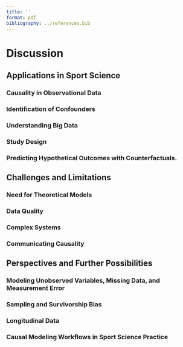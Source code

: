 ```yaml
---
title: ''
format: pdf
bibliography: ../references.bib
---
```


# Discussion

<!-- This thesis ... State main finding and introduce structure of discussion -->

## Applications in Sport Science

### Causality in Observational Data

<!-- RCT often impossible. Especially in elite sports (hard to do experiments) or when it comes to explaining sport performance (no direct manipulation of predictors possible). -->

### Identification of Confounders

<!-- Even in RCT. Which variables to include/exclude in the statistical analyses. Potential problems with current approaches (all, random, all significant, none).  -->

### Understanding Big Data

<!-- Large amount data. Currently analyzed with ML and traditional LR. May be good for prediction, but often does not help understanding. Even for prediction tasks understanding is vital. Understand why a model is failing in some cases, how a system works in new environments, and how to actually interfere. -->

<!-- Maybe (Hypothetical) example of predicting marathon performance with training data -->

### Study Design

<!-- which (confounding) variables to measure, can the causal question aimed for be answered with the design. -->

### Predicting Hypothetical Outcomes with Counterfactuals.

<!-- something with counterfactuals, but need to find an example. The concept needs to be introduced first-->

## Challenges and Limitations

### Need for Theoretical Models

<!-- causal inference need causal models. They are subjective. They are hard to prove or disprove. They rely on scientific consensus. -->

<!-- however all science implicitly relies on these. With causal inference they are just explicitly formalized, making it easier to discuss them and understand their implications. -->

### Data Quality

<!-- Even a correct model can not answer the questions if it has the wrong data. Incorrect or noisy data limits research, and causal inference can not really help here. Sometimes no perfect model exists. -->

<!-- however this is an issue for all types of analysis. Causal inference has tools to deal with error and missingness of data -->

### Complex Systems

<!-- all causal models are a simplification of the reality, which can not be adequately portrayed. DAGs can miss many variables and possible relations, so caution is needed. -->

<!-- however the only way to understand complex systems is model them in restricted environments or simpler form. To ultimately infer in them, we need to understand their structure, often not in detail, but the most important aspects. This is what causal modeling aims to provide. -->

### Communicating Causality

## Perspectives and Further Possibilities

### Modeling Unobserved Variables, Missing Data, and Measurement Error

<!-- maybe measurement error in VO2max or RPE as proxy of motivation -->

### Sampling and Survivorship Bias

<!-- example: running economy and Vo2max. Apparent negative relationship in elite runners. May stem from sampling bias (good runners are good in either one or the other) -->

### Longitudinal Data

<!-- DAGs are fixed in time. Can be used for longitudinal data if time-points are separate notes. Make example of exercise intervention. Maybe SEM as an alternative -->

### Causal Modeling Workflows in Sport Science Practice

<!-- Implementation of causal modeling is part of a general revision of the scientific workflow in sport science. Link to preregistration, reproducibility -->

<!-- combining expert domain knowledge (expertise) for creating models and outside domain knowledge (data analysis skills/statistics) -->


